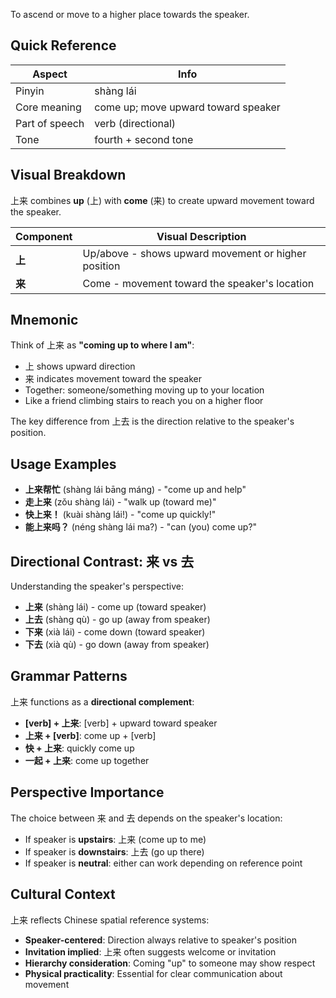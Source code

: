 To ascend or move to a higher place towards the speaker.

## Quick Reference

| Aspect         | Info                              |
| -------------- | --------------------------------- |
| Pinyin         | shàng lái                         |
| Core meaning   | come up; move upward toward speaker |
| Part of speech | verb (directional)                |
| Tone           | fourth + second tone              |

## Visual Breakdown

上来 combines **up** (上) with **come** (来) to create upward movement toward the speaker.

| Component | Visual Description                                          |
| --------- | ----------------------------------------------------------- |
| **上**    | Up/above - shows upward movement or higher position        |
| **来**    | Come - movement toward the speaker's location              |

## Mnemonic

Think of 上来 as **"coming up to where I am"**:

- 上 shows upward direction  
- 来 indicates movement toward the speaker
- Together: someone/something moving up to your location
- Like a friend climbing stairs to reach you on a higher floor

The key difference from 上去 is the direction relative to the speaker's position.

## Usage Examples

- **上来帮忙** (shàng lái bāng máng) - "come up and help"
- **走上来** (zǒu shàng lái) - "walk up (toward me)"
- **快上来！** (kuài shàng lái!) - "come up quickly!"
- **能上来吗？** (néng shàng lái ma?) - "can (you) come up?"

## Directional Contrast: 来 vs 去

Understanding the speaker's perspective:

- **上来** (shàng lái) - come up (toward speaker)
- **上去** (shàng qù) - go up (away from speaker)
- **下来** (xià lái) - come down (toward speaker)  
- **下去** (xià qù) - go down (away from speaker)

## Grammar Patterns

上来 functions as a **directional complement**:

- **[verb] + 上来**: [verb] + upward toward speaker
- **上来 + [verb]**: come up + [verb]
- **快 + 上来**: quickly come up
- **一起 + 上来**: come up together

## Perspective Importance

The choice between 来 and 去 depends on the speaker's location:

- If speaker is **upstairs**: 上来 (come up to me)
- If speaker is **downstairs**: 上去 (go up there)
- If speaker is **neutral**: either can work depending on reference point

## Cultural Context

上来 reflects Chinese spatial reference systems:
- **Speaker-centered**: Direction always relative to speaker's position
- **Invitation implied**: 上来 often suggests welcome or invitation
- **Hierarchy consideration**: Coming "up" to someone may show respect
- **Physical practicality**: Essential for clear communication about movement
